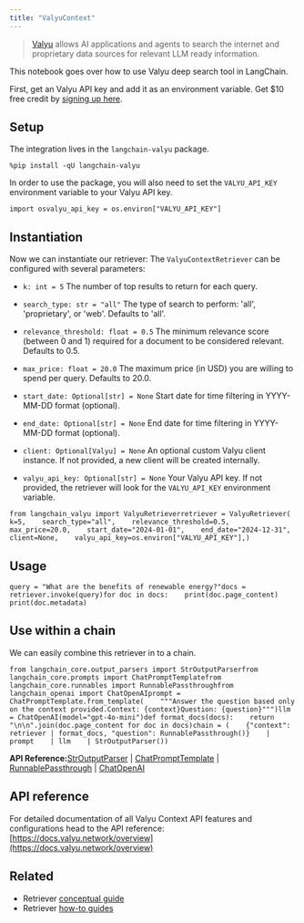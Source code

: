 ```yaml
---
title: "ValyuContext"
---
```


> [Valyu](https://www.valyu.network/) allows AI applications and agents to search the internet and proprietary data sources for relevant LLM ready information.

This notebook goes over how to use Valyu deep search tool in LangChain.

First, get an Valyu API key and add it as an environment variable. Get $10 free credit by [signing up here](https://platform.valyu.network/).

## Setup

The integration lives in the `langchain-valyu` package.

```
%pip install -qU langchain-valyu
```

In order to use the package, you will also need to set the `VALYU_API_KEY` environment variable to your Valyu API key.

```
import osvalyu_api_key = os.environ["VALYU_API_KEY"]
```

## Instantiation

Now we can instantiate our retriever: The `ValyuContextRetriever` can be configured with several parameters:

* `k: int = 5` The number of top results to return for each query.

* `search_type: str = "all"` The type of search to perform: 'all', 'proprietary', or 'web'. Defaults to 'all'.

* `relevance_threshold: float = 0.5` The minimum relevance score (between 0 and 1) required for a document to be considered relevant. Defaults to 0.5.

* `max_price: float = 20.0` The maximum price (in USD) you are willing to spend per query. Defaults to 20.0.

* `start_date: Optional[str] = None` Start date for time filtering in YYYY-MM-DD format (optional).

* `end_date: Optional[str] = None` End date for time filtering in YYYY-MM-DD format (optional).

* `client: Optional[Valyu] = None` An optional custom Valyu client instance. If not provided, a new client will be created internally.

* `valyu_api_key: Optional[str] = None` Your Valyu API key. If not provided, the retriever will look for the `VALYU_API_KEY` environment variable.

```
from langchain_valyu import ValyuRetrieverretriever = ValyuRetriever(    k=5,    search_type="all",    relevance_threshold=0.5,    max_price=20.0,    start_date="2024-01-01",    end_date="2024-12-31",    client=None,    valyu_api_key=os.environ["VALYU_API_KEY"],)
```

## Usage

```
query = "What are the benefits of renewable energy?"docs = retriever.invoke(query)for doc in docs:    print(doc.page_content)    print(doc.metadata)
```

## Use within a chain

We can easily combine this retriever in to a chain.

```
from langchain_core.output_parsers import StrOutputParserfrom langchain_core.prompts import ChatPromptTemplatefrom langchain_core.runnables import RunnablePassthroughfrom langchain_openai import ChatOpenAIprompt = ChatPromptTemplate.from_template(    """Answer the question based only on the context provided.Context: {context}Question: {question}""")llm = ChatOpenAI(model="gpt-4o-mini")def format_docs(docs):    return "\n\n".join(doc.page_content for doc in docs)chain = (    {"context": retriever | format_docs, "question": RunnablePassthrough()}    | prompt    | llm    | StrOutputParser())
```

**API Reference:**[StrOutputParser](https://python.langchain.com/api_reference/core/output_parsers/langchain_core.output_parsers.string.StrOutputParser.html) | [ChatPromptTemplate](https://python.langchain.com/api_reference/core/prompts/langchain_core.prompts.chat.ChatPromptTemplate.html) | [RunnablePassthrough](https://python.langchain.com/api_reference/core/runnables/langchain_core.runnables.passthrough.RunnablePassthrough.html) | [ChatOpenAI](https://python.langchain.com/api_reference/openai/chat_models/langchain_openai.chat_models.base.ChatOpenAI.html)

## API reference

For detailed documentation of all Valyu Context API features and configurations head to the API reference: [https://docs.valyu.network/overview](https://docs.valyu.network/overview)

## Related

* Retriever [conceptual guide](/src/oss/concepts/retrievers)
* Retriever [how-to guides](/src/oss/how_to/#retrievers)
